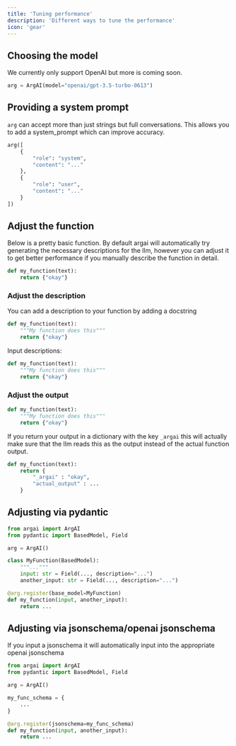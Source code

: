```yaml
---
title: 'Tuning performance'
description: 'Different ways to tune the performance'
icon: 'gear'
---
```


## Choosing the model
We currently only support OpenAI but more is coming soon.

```python
arg = ArgAI(model="openai/gpt-3.5-turbo-0613")
```

## Providing a system prompt
`arg` can accept more than just strings but full conversations. This allows you to add a system_prompt which can improve accuracy.
```python
arg([
    {
        "role": "system",
        "content": "..."
    },
    {
        "role": "user",
        "content": "..."
    }
])
```

## Adjust the function
Below is a pretty basic function. By default argai will automatically try generating the necessary descriptions for the llm, however you can adjust it to get better performance if you manually describe the function in detail.
```python
def my_function(text):
    return {"okay"}
```

### Adjust the description
You can add a description to your function by adding a docstring
```python
def my_function(text):
    """My function does this"""
    return {"okay"}
```

Input descriptions:
```python
def my_function(text):
    """My function does this"""
    return {"okay"}
```

### Adjust the output
```python
def my_function(text):
    """My function does this"""
    return {"okay"}
```

If you return your output in a dictionary with the key `_argai` this will actually make sure that the llm reads this as the output instead of the actual function output.
```python
def my_function(text):
    return {
        "_argai" : "okay", 
        "actual_output" : ...
    }
```

## Adjusting via pydantic

```python
from argai import ArgAI
from pydantic import BasedModel, Field

arg = ArgAI()

class MyFunction(BasedModel):
    """..."""
    input: str = Field(..., description="...")
    another_input: str = Field(..., description="...")

@arg.register(base_model=MyFunction)
def my_function(input, another_input):
    return ...
```

## Adjusting via jsonschema/openai jsonschema

If you input a jsonschema it will automatically input into the appropriate openai jsonschema
```python
from argai import ArgAI
from pydantic import BasedModel, Field

arg = ArgAI()

my_func_schema = {
    ...
}

@arg.register(jsonschema=my_func_schema)
def my_function(input, another_input):
    return ...
```
